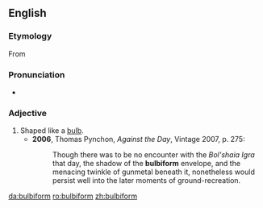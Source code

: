 ==English==

===Etymology===
From {{etyl|la|en}} {{suffix|bulbus|form|gloss1=bulb|lang=en}}

===Pronunciation===
* {{IPA|/ˈbʌlbɪfɔːm/|lang=en}}

===Adjective===
{{en-adj}}

# Shaped like a [[bulb]].
#* '''2006''', Thomas Pynchon, ''Against the Day'', Vintage 2007, p. 275:
#*: Though there was to be no encounter with the ''Bol'shaia Igra'' that day, the shadow of the '''bulbiform''' envelope, and the menacing twinkle of gunmetal beneath it, nonetheless would persist well into the later moments of ground-recreation.

[[da:bulbiform]]
[[ro:bulbiform]]
[[zh:bulbiform]]